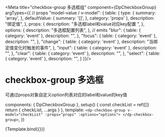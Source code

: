 
<Meta title="checkbox-group 多选框组" component={DpCheckboxGroup} argTypes={{
  // props
  "model-value / v-model": {
    table: {
      type: {
        summary: 'array',
      },
      defaultValue: {
        summary: '[]',
      },
      category: 'props'
    },
    description: "绑定值",
  },
  props: {
    description: "多选框label和value对应key配置 ",
  },
  options: {
    description: "多选框配置列表",
  },
  // emits
  "blur": {
    table: {
      category: 'event'
    },
    description: "",
  }, 
  "focus": {
    table: {
      category: 'event'
    },
    description: "",
  },
  "change": {
    table: {
      category: 'event'
    },
    description: "当绑定值变化时触发的事件",
  },
  "input": {
    table: {
      category: 'event'
    },
    description: "",
  },
  "clear": {
    table: {
      category: 'event'
    },
    description: "",
  },
  "select": {
    table: {
      category: 'event'
    },
    description: "",
  }
}}/>

# checkbox-group 多选框
可通过props对象自定义option列表对应的label和value的key值

  components: { 
    DpCheckboxGroup
  },
  setup() {
    const checkList = ref([])
    return {
      checkList,
      ...args
    }
  },
  template: `
    <dp-checkbox-group v-model="checkList" :props="props" :options="options">
    </dp-checkbox-group>
  `,
})


<Canvas>
  <Story
    name="Base"
    args={{
      props: props,
      options: options,
    }}
  >
  {Template.bind({})}
  </Story>
</Canvas>

<ArgsTable story="Base" />